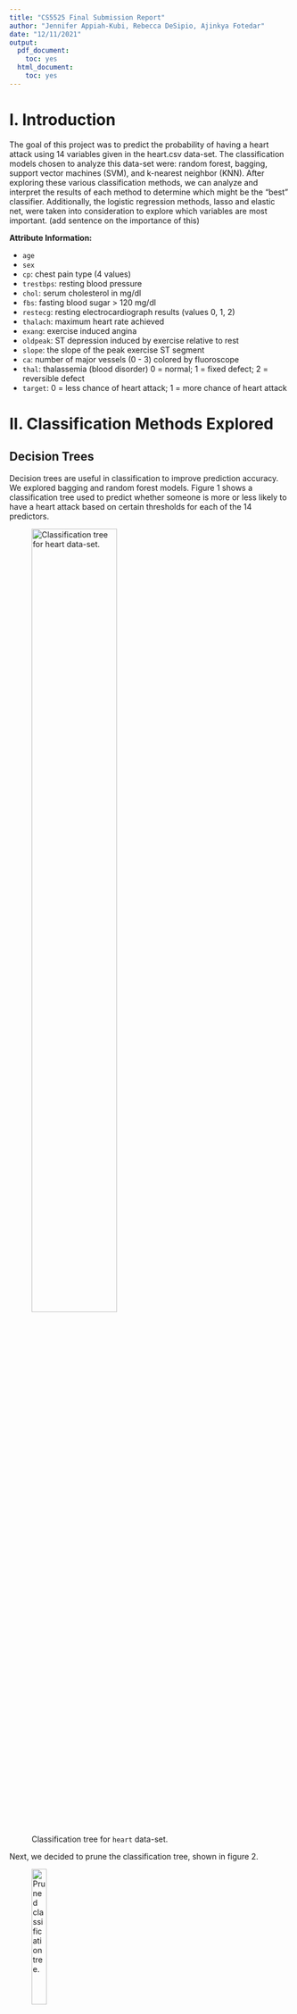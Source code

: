 ```yaml
---
title: "CS5525 Final Submission Report"
author: "Jennifer Appiah-Kubi, Rebecca DeSipio, Ajinkya Fotedar"
date: "12/11/2021"
output: 
  pdf_document:
    toc: yes
  html_document:
    toc: yes
---
```



# I. Introduction

The goal of this project was to predict the probability of having a heart attack using 14 variables given in the heart.csv data-set. The classification models chosen to analyze this data-set were: random forest, bagging, support vector machines (SVM), and k-nearest neighbor (KNN). After exploring these various classification methods, we can analyze and interpret the results of each method to determine which might be the “best” classifier. Additionally, the logistic regression methods, lasso and elastic net, were taken into consideration to explore which variables are most important. (add sentence on the importance of this)



**Attribute Information:**

  - `age`
  - `sex`
  - `cp`: chest pain type (4 values)
  - `trestbps`: resting blood pressure
  - `chol`: serum cholesterol in mg/dl
  - `fbs`: fasting blood sugar > 120 mg/dl
  - `restecg`: resting electrocardiograph results (values 0, 1, 2)
  - `thalach`: maximum heart rate achieved
  - `exang`: exercise induced angina
  - `oldpeak`: ST depression induced by exercise relative to rest
  - `slope`: the slope of the peak exercise ST segment
  - `ca`: number of major vessels (0 - 3) colored by fluoroscope
  - `thal`: thalassemia (blood disorder) 0 = normal; 1 = fixed defect; 2 = reversible defect
  - `target`: 0 = less chance of heart attack; 1 = more chance of heart attack


# II. Classification Methods Explored

## Decision Trees

Decision trees are useful in classification to improve prediction accuracy. We explored bagging and random forest models. Figure 1 shows a classification tree used to predict whether someone is more or less likely to have a heart attack based on certain thresholds for each of the 14 predictors. 

![Classification tree for `heart` data-set.](classification_tree_original.png){height=60%}


Next, we decided to prune the classification tree, shown in figure 2. 

![Pruned classification tree.](classification_tree_pruned.png){height=25%}

We can also look at the prediction accuracy (??) for both the original (see figure 3) and pruned trees and compare the outputted results.

![Prediction accuracy of the original tree (left) compared to the pruned tree (right).](pruned_vs_original_table.png){height=6%}


### Bagging:

Next, we used bagging, which is useful to reduce the variance and improve the prediction accuracy. The results of bagging are shown in figure 4. Given these results, we can conclude that thalassemia and chest pain type of the two most important attributes.  

![The side-by-side plots show the variables of importance in heart attack predictability. The table in the top-right shows the prediction accuracy for bagging.](bagging_plots.png){height=20%}

### Random Forest:
Finally, random forest was used to improve upon bagging and further improve prediction accuracy, shown in figure 5. We can see that after performing random forest, the variables of importance have changed. While thalassemia and chest pain type are still important, the random forest analysis shows that maximum heart rate achieved and number of major vessels are also of importance.

![The side-by-side plots show the variables of importance in heart attack predictability. The table in the top-right shows the prediction accuracy for random forest.](randomforest_plots.png){height=20%}

\newpage

## Support Vector Machines

SVM is a supervised classification method that separates data using *hyperplanes*, which act as a decision boundary between the various classes. Here we use a classifier for predicting whether a patient is suffering from any heart disease or not. 

### Model Training and Accuracy:

We first train a linear classifier with the help of a *train control* method that uses *repeated cross-validation*, and then calculate prediction accuracy (77.8%) using a *confusion matrix*.

```r
library(knitr)
include_graphics("./confusion_matrix.png")
```

### Choosing Different Costs:

In order to improve model performance, we play with *Cost (C)* values in our classifier. For this we define a grid with specific *C* values. We then train our model again using the new *C* values. Our prediction accuracy is the most (84.5%) when $C = 5$, reflected in the plot below.

```r
include_graphics("./svm_accuracy_plot.png")
```

### Tuned Model:

Finally, we test the model for the same *C* values. We do this by using *predict* over the *tuned* training model and the testing data-set, and checking the accuracy using the *confusion matrix*. We note that this ends up giving a higher accuracy rate (78.9%). 

```r
include_graphics("./confusion_matrix_tuned.png")
```

## KNN

## Logistic Regression

LR predicts whether something is *True* or *False* instead of predicting something continuous. Here, we try to predict the probability that a person will get a heart disease or not.

### Pre-processing Data:

For accurate predictions, we first process the raw data and convert a significant chunk of the variables into factors.

```r
include_graphics(c("./raw_data.png", "./processed_data.png"))
```

### Comparing Models:

We now compared the $R^2$, `AIC`, and `BIC` values of the two models - one with only age as the independent variable and another with all the variables. The second model is the better model since it has a higher $R^2$ and a lower `BIC`, which is an indicator of a better fit. We note that since the median age in our data-set is 55, it makes sense why it *is not* a statistically significant variable in our complex model (that covers all variables). With an `AIC` value of 225.6 (versus 396.8), the second model is again, a better fit.

```r
include_graphics(c("./simple_logistic_model.png", "./complex_logistic_model.png"))
```

### Predicting Probability of Heart Disease:

We plot the probability of predicting whether a person in our data-set has a heart disease. The upper-right portion of the logistic curve (cyan) shows the probability a person *will* get a heart disease. The bottom-right portion of the logistic curve (light orange) shows the probability a person *will not* get a heart disease.   

```r
include_graphics("./logistic_prediction.png")
```

### Model Accuracy:

Finally, we train the second model and predict its accuracy (77.8%) with a *confusion matrix*.

```r
include_graphics("./logistic_accuracy.png")
```

\newpage

# III. Analysis

## Best Model

Random Forest Plots

![Accuracy plot.](rf_accuracy_plot.png){height=20%}

![Random Forest variables of importance.](rf_best_plots.png){height=20%}


{A couple paragraphs on determining a best model for each classfication method - should have 6 total}

## Comparison of Models

{Determine then the best model by looking at prediction accuracy and MSE (for logistic regression)}

# IV. Conclusion

# V. Notes and References


